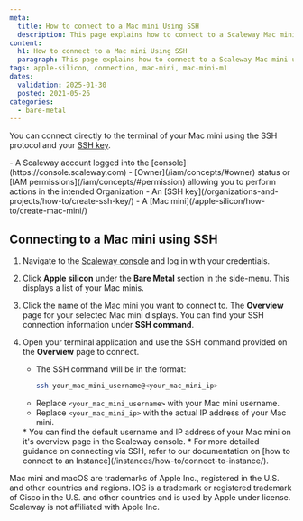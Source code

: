 ```yaml
---
meta:
  title: How to connect to a Mac mini Using SSH
  description: This page explains how to connect to a Scaleway Mac mini using SSH.
content:
  h1: How to connect to a Mac mini Using SSH
  paragraph: This page explains how to connect to a Scaleway Mac mini using SSH, providing step-by-step instructions and necessary requirements.
tags: apple-silicon, connection, mac-mini, mac-mini-m1
dates:
  validation: 2025-01-30
  posted: 2021-05-26
categories:
  - bare-metal
---
```



You can connect directly to the terminal of your Mac mini using the SSH protocol and your [SSH key](/organizations-and-projects/concepts/#ssh-key).

<Macro id="requirements" />
- A Scaleway account logged into the [console](https://console.scaleway.com)
- [Owner](/iam/concepts/#owner) status or [IAM permissions](/iam/concepts/#permission) allowing you to perform actions in the intended Organization
- An [SSH key](/organizations-and-projects/how-to/create-ssh-key/)
- A [Mac mini](/apple-silicon/how-to/create-mac-mini/)

## Connecting to a Mac mini using SSH

1. Navigate to the [Scaleway console](https://console.scaleway.com) and log in with your credentials.

2. Click **Apple silicon** under the **Bare Metal** section in the side-menu. This displays a list of your Mac minis.
   <Lightbox src='scaleway-list.webp' alt="List of Mac minis in Scaleway console" />

3. Click the name of the Mac mini you want to connect to. The **Overview** page for your selected Mac mini displays.
   <Message type="tip">
    You can find your SSH connection information under **SSH command**.
   </Message>
   <Lightbox src={image2} alt="SSH command details in Scaleway console" />

4. Open your terminal application and use the SSH command provided on the **Overview** page to connect. 
   - The SSH command will be in the format:
     ```sh
     ssh your_mac_mini_username@<your_mac_mini_ip>
     ```
   - Replace `<your_mac_mini_username>` with your Mac mini username.
   - Replace `<your_mac_mini_ip>` with the actual IP address of your Mac mini.

    <Message type="note">
      * You can find the default username and IP address of your Mac mini on it's overview page in the Scaleway console.
      * For more detailed guidance on connecting via SSH, refer to our documentation on [how to connect to an Instance](/instances/how-to/connect-to-instance/).
    </Message>

<Message type="note">
  Mac mini and macOS are trademarks of Apple Inc., registered in the U.S. and other countries and regions. IOS is a trademark or registered trademark of Cisco in the U.S. and other countries and is used by Apple under license. Scaleway is not affiliated with Apple Inc.
</Message>